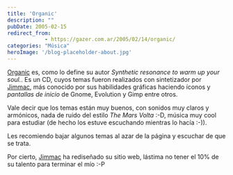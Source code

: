 ```yaml
---
title: 'Organic'
description: ""
pubDate: 2005-02-15
redirect_from: 
            - https://gazer.com.ar/2005/02/14/organic/
categories: "Música"
heroImage: '/blog-placeholder-about.jpg'
---
```

[Organic](http://jimmac.musichall.cz/organic.php) es, como lo define su autor _Synthetic resonance to warm up your soul._. Es un CD, cuyos temas fueron realizados con sintetizador por [Jimmac](http://jimmac.musichall.cz/weblog.php), más conocido por sus habilidades gráficas haciendo íconos y _pantallas de inicio_ de Gnome, Evolution y Gimp entre otros.

Vale decir que los temas están muy buenos, con sonidos muy claros y armónicos, nada de ruido del estilo _The Mars Volta_ :-D, música muy cool para estudiar (de hecho los estuve escuchando mientras lo hacía :-)).

Les recomiendo bajar algunos temas al azar de la página y escuchar de que se trata.

Por cierto, [Jimmac](http://jimmac.musichall.cz/weblog.php) ha rediseñado su sitio web, lástima no tener el 10% de su talento para terminar el mío :-P

